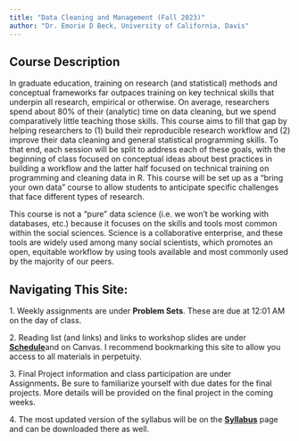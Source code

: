 ```yaml
---
title: "Data Cleaning and Management (Fall 2023)"
author: "Dr. Emorie D Beck, University of California, Davis"
---
```


## **Course Description**

In graduate education, training on research (and statistical) methods and conceptual frameworks far outpaces training on key technical skills that underpin all research, empirical or otherwise. On average, researchers spend about 80% of their (analytic) time on data cleaning, but we spend comparatively little teaching those skills. This course aims to fill that gap by helping researchers to (1) build their reproducible research workflow and (2) improve their data cleaning and general statistical programming skills. To that end, each session will be split to address each of these goals, with the beginning of class focused on conceptual ideas about best practices in building a workflow and the latter half focused on technical training on programming and cleaning data in R. This course will be set up as a "bring your own data" course to allow students to anticipate specific challenges that face different types of research. 

This course is not a "pure" data science (i.e. we won't be working with databases, etc.) because it focuses on the skills and tools most common within the social sciences. Science is a collaborative enterprise, and these tools are widely used among many social scientists, which promotes an open, equitable workflow by using tools available and most commonly used by the majority of our peers. 

## **Navigating This Site:**

1\. Weekly assignments are under **Problem Sets**. These are due at 12:01 AM on the day of class. 

2\. Reading list (and links) and links to workshop slides are under [**Schedule**](schedule.html)and on Canvas. I recommend bookmarking this site to allow you access to all materials in perpetuity.

3\. Final Project information and class participation are under Assignments**.** Be sure to familiarize yourself with due dates for the final projects. More details will be provided on the final project in the coming weeks.

4\. The most updated version of the syllabus will be on the [**Syllabus**](syllabus.html) page and can be downloaded there as well.

 
